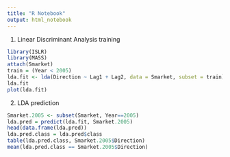 ```yaml
---
title: "R Notebook"
output: html_notebook
---
```


1. Linear Discriminant Analysis training
```r
library(ISLR)
library(MASS)
attach(Smarket)
train = (Year < 2005)
lda.fit <- lda(Direction ~ Lag1 + Lag2, data = Smarket, subset = train)
lda.fit
plot(lda.fit)
```
2. LDA prediction
```R
Smarket.2005 <- subset(Smarket, Year==2005)
lda.pred = predict(lda.fit, Smarket.2005)
head(data.frame(lda.pred))
lda.pred.class = lda.pred$class
table(lda.pred.class, Smarket.2005$Direction)
mean(lda.pred.class == Smarket.2005$Direction)
```
